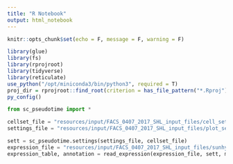 ```yaml
---
title: "R Notebook"
output: html_notebook
---
```


```r
knitr::opts_chunk$set(echo = F, message = F, warning = F)
```

```r
library(glue)
library(fs)
library(rprojroot)
library(tidyverse)
library(reticulate)
use_python("/opt/miniconda3/bin/python3", required = T)
proj_dir = rprojroot::find_root(criterion = has_file_pattern("*.Rproj"))
py_config()
```

```python
from sc_pseudotime import *
```

```python
cellset_file = "resources/input/FACS_0407_2017_SHL_input_files/cell_sets_0407_SHL_20180523.csv"
settings_file = "resources/input/FACS_0407_2017_SHL_input_files/plot_setting_0407_SHL_20180212.csv"
```


```python
sett = sc_pseudotime.settings(settings_file, cellset_file)
expression_file = "resources/input/FACS_0407_2017_SHL_input_files/sunhye_census_matrix_20170407-comma_delimited.csv"
expression_table, annotation = read_expression(expression_file, sett, min_expression = 0.1, min_cells = 5)
```
